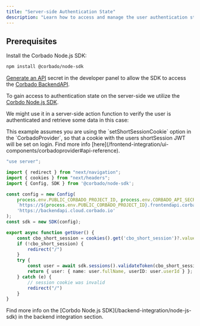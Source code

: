 ```yaml
---
title: "Server-side Authentication State"
description: "Learn how to access and manage the user authentication state on the server-side in your SvelteKit application."
---
```


## Prerequisites

Install the Corbado Node.js SDK:

```bash
npm install @corbado/node-sdk
```

[Generate an API](https://app.corbado.com/settings/credentials?tab=API+Secrets) secret in the developer panel
to allow the SDK to access the [Corbado BackendAPI](/overview/corbado-api-structure/backend-api).

To gain access to authentication state on the server-side we utilize the [Corbdo Node.js SDK](/backend-integration/node-js-sdk).

We might use it in a server-side action function to verify the user is authenticated and retrieve some data in this case:

<Warning>
    This example assumes you are using the `setShortSessionCookie` option in the `CorbadoProvider`,
    so that a cookie with the users shortSession JWT will be set on login.
    Find more info [here](/frontend-integration/ui-components/corbadoprovider#api-reference).
</Warning>

```ts actions.ts
"use server";

import { redirect } from "next/navigation";
import { cookies } from "next/headers";
import { Config, SDK } from '@corbado/node-sdk';

const config = new Config(
    process.env.PUBLIC_CORBADO_PROJECT_ID, process.env.CORBADO_API_SECRET,
    `https://${process.env.PUBLIC_CORBADO_PROJECT_ID}.frontendapi.corbado.io`,
    'https://backendapi.cloud.corbado.io'
);
const sdk = new SDK(config);

export async function getUser() {
    const cbo_short_session = cookies().get('cbo_short_session')?.value;
    if (!cbo_short_session) {
        redirect("/")
    }
    try {
        const user = await sdk.sessions().validateToken(cbo_short_session);
        return { user: { name: user.fullName, userID: user.userId } };
    } catch (e) {
        // session cookie was invalid
        redirect("/")
    }
}
```

<Note>
    Find more info on the [Corbdo Node.js SDK](/backend-integration/node-js-sdk) in the backend integration section.
</Note>